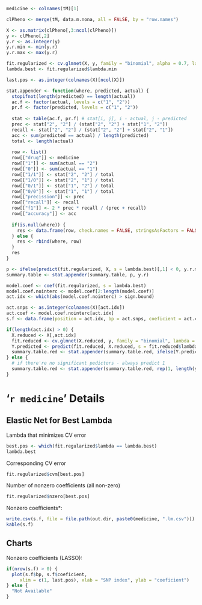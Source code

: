 ```r
medicine <- colnames(tM)[1]

clPheno <- merge(tM, data.m.nona, all = FALSE, by = "row.names")

X <- as.matrix(clPheno[,3:ncol(clPheno)])
y <- clPheno[,2]
y.r <- as.integer(y)
y.r.min <- min(y.r)
y.r.max <- max(y.r)

fit.regularized <- cv.glmnet(X, y, family = "binomial", alpha = 0.7, lambda = seq(1, 0, by = -0.02))
lambda.best <- fit.regularized$lambda.min

last.pos <- as.integer(colnames(X)[ncol(X)])

stat.appender <- function(where, predicted, actual) {
  stopifnot(length(predicted) == length(actual))
  ac.f <- factor(actual, levels = c("1", "2"))
  pr.f <- factor(predicted, levels = c("1", "2"))
  
  stat <- table(ac.f, pr.f) # stat[i, j], i - actual, j - predicted
  prec <- stat["2", "2"] / (stat["2", "2"] + stat["1", "2"])
  recall <- stat["2", "2"] / (stat["2", "2"] + stat["2", "1"])
  acc <- sum(predicted == actual) / length(predicted)
  total <- length(actual)
  
  row <- list()
  row[["drug"]] <- medicine
  row[["1"]] <- sum(actual == "2")
  row[["0"]] <- sum(actual == "1")
  row[["1/1"]] <- stat["2", "2"] / total
  row[["1/0"]] <- stat["2", "1"] / total
  row[["0/1"]] <- stat["1", "2"] / total
  row[["0/0"]] <- stat["1", "1"] / total
  row[["precission"]] <- prec
  row[["recall"]] <- recall
  row[["f1"]] <- 2 * prec * recall / (prec + recall)
  row[["accuracy"]] <- acc
  
  if(is.null(where)) {
    res <- data.frame(row, check.names = FALSE, stringsAsFactors = FALSE)
  } else {
    res <- rbind(where, row)
  }
  res
}

p <- ifelse(predict(fit.regularized, X, s = lambda.best)[,1] < 0, y.r.min, y.r.max)
summary.table <- stat.appender(summary.table, p, y.r)

model.coef <- coef(fit.regularized, s = lambda.best)
model.coef.nointerc <- model.coef[2:length(model.coef)]
act.idx <- which(abs(model.coef.nointerc) > sign.bound)

act.snps <- as.integer(colnames(X)[act.idx])
act.coef <- model.coef.nointerc[act.idx]
s.f <- data.frame(position = act.idx, bp = act.snps, coeficient = act.coef)

if(length(act.idx) > 0) {
  X.reduced <- X[,act.idx]
  fit.reduced <- cv.glmnet(X.reduced, y, family = "binomial", lambda = seq(1, 0, by = -0.02))
  Y.predicted <- predict(fit.reduced, X.reduced, s = fit.reduced$lambda.min)[,1]
  summary.table.red <- stat.appender(summary.table.red, ifelse(Y.predicted < 0, y.r.min, y.r.max), y.r)
} else {
  # if there're no significant pedictors - always predict 1
  summary.table.red <- stat.appender(summary.table.red, rep(1, length(y.r)), y.r)
}
```

# '`r medicine`' Details

## Elastic Net for Best Lambda

Lambda that minimizes CV error

```r
best.pos <- which(fit.regularized$lambda == lambda.best)
lambda.best
```

Corresponding CV error

```r
fit.regularized$cvm[best.pos]
```

Number of nonzero coefficients (all non-zero)

```r
fit.regularized$nzero[best.pos]
```

Nonzero coefficients*:

```r
write.csv(s.f, file = file.path(out.dir, paste0(medicine, ".lm.csv")))
kable(s.f)
```

## Charts

Nonzero coefficients (LASSO):

```r
if(nrow(s.f) > 0) {
  plot(s.f$bp, s.f$coeficient, 
     xlim = c(1, last.pos), xlab = "SNP index", ylab = "coeficient")
} else {
  "Not Available"
}
```

